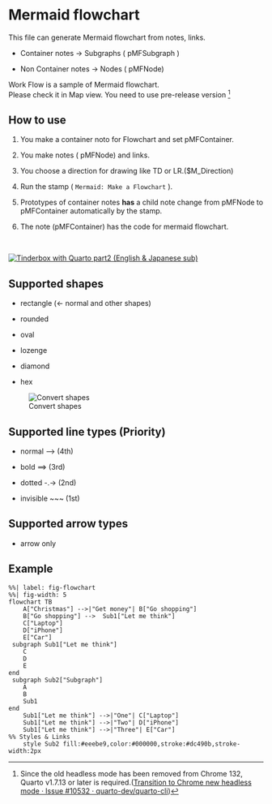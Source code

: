 

# Mermaid flowchart {#sec-mermaid-flowchart }

This file can generate Mermaid flowchart from notes, links.


* Container notes -> Subgraphs ( pMFSubgraph )



* Non Container notes -> Nodes ( pMFNode)

Work Flow is a sample of Mermaid flowchart.  
Please check it in Map view.
You need to use pre-release version [^chromeheadlessmodeissue]

[^chromeheadlessmodeissue]:Since the old headless mode has been removed from Chrome 132, Quarto v1.7.13 or later is required.([Transition to Chrome new headless mode · Issue #10532 · quarto-dev/quarto-cli](https://github.com/quarto-dev/quarto-cli/issues/10532))







## How to use {#sec-how-to-use }



1. You make a container noto for Flowchart and set pMFContainer.



2. You make notes ( pMFNode) and links. 



3. You choose a direction for drawing like TD or LR.($M_Direction)



4. Run the stamp ( `Mermaid: Make a Flowchart` ).



5. Prototypes of container notes **has** a child note change from pMFNode to pMFContainer automatically by the stamp.



6. The note (pMFContainer) has the code for mermaid flowchart.

<br>

[![Tinderbox with Quarto part2 (English & Japanese sub)](screenshots/youtube_opening_part2.png)](https://youtu.be/of2TkCyJ2xY)








## Supported shapes {#sec-supported-shapes }



* rectangle (<- normal and other shapes)



* rounded



* oval



* lozenge



* diamond



* hex


![Convert shapes](screenshots/convertshapes.png)








## Supported line types (Priority) {#sec-supported-line-types-priority }



* normal 	 -->			(4th)



* bold     	 ==>			(3rd)



* dotted  	 -.->		    (2nd)



* invisible	 ~~~		   	(1st)








## Supported arrow types {#sec-supported-arrow-types }



* arrow only 








## Example {#sec-example }


```mermaid
%%| label: fig-flowchart
%%| fig-width: 5
flowchart TB
    A["Christmas"] -->|"Get money"| B["Go shopping"]
    B["Go shopping"] -->  Sub1["Let me think"]
    C["Laptop"]
    D["iPhone"]
    E["Car"]
 subgraph Sub1["Let me think"]
    C
    D
    E
end 
 subgraph Sub2["Subgraph"]
    A
    B
    Sub1
end 
    Sub1["Let me think"] -->|"One"| C["Laptop"]
    Sub1["Let me think"] -->|"Two"| D["iPhone"]
    Sub1["Let me think"] -->|"Three"| E["Car"]
%% Styles & Links
    style Sub2 fill:#eeebe9,color:#000000,stroke:#dc490b,stroke-width:2px
```







